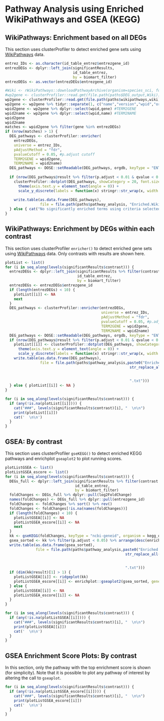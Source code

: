 # Pathway Analysis using Enriched WikiPathways and GSEA (KEGG)

## WikiPathways: Enrichment based on all DEGs

This section uses clusterProfiler to detect enriched gene sets using [WikiPathways](https://www.wikipathways.org/) data.  

```r
entrez_IDs <- as.character(id_table_entrez$entrezgene_id)
entrezDEGs <- dplyr::left_join(significantResults,
                               id_table_entrez,
                               by = biomart_filter)
entrezDEGs <- as.vector(entrezDEGs$entrezgene_id)

#Wiki <- rWikiPathways::downloadPathwayArchive(organism=species_sci, format = "gmt", destpath = paths$DEG_output, date="20210310")
#wp2gene <- clusterProfiler::read.gmt(file.path(paths$DEG_output,Wiki))
wp2gene <- clusterProfiler::read.gmt(file.path(paths$wikipathways,wiki))
wp2gene <- wp2gene %>% tidyr::separate(1, c("name","version","wpid","org"), "%")
wpid2gene <- wp2gene %>% dplyr::select(wpid,gene) #TERM2GENE
wpid2name <- wp2gene %>% dplyr::select(wpid,name) #TERM2NAME
wpid2gene
wpid2name
matches <- wpid2gene %>% filter(gene %in% entrezDEGs)
if (nrow(matches) > 1) {
  DEG_pathways <- clusterProfiler::enricher(
    entrezDEGs,
    universe = entrez_IDs,
    pAdjustMethod = "fdr",
    pvalueCutoff = 0.05, #p.adjust cutoff
    TERM2GENE = wpid2gene,
    TERM2NAME = wpid2name)
  DEG_pathways <- DOSE::setReadable(DEG_pathways, orgdb, keyType = "ENTREZID")
  
  if (nrow(DEG_pathways@result %>% filter(p.adjust < 0.01 & qvalue < 0.05)) > 1) {
    clusterProfiler::dotplot(DEG_pathways, showCategory = 20, font.size = 9)  +
      theme(axis.text.y = element_text(angle = 0)) +
      scale_y_discrete(labels = function(x) stringr::str_wrap(x, width = 30))
    
    write.table(as.data.frame(DEG_pathways),
                file = file.path(paths$pathway_analysis, "Enriched.WikiPathways.txt"))
  } else { cat("No significantly enriched terms using criteria selected") }
}
```

## WikiPathways: Enrichment by DEGs within each contrast {.tabset .tabset-fade}

This section uses clusterProfiler `enricher()` to detect enriched gene sets using [WikiPathways](https://www.wikipathways.org/) data. Only contrasts with results are shown here.  

```r
plotList <- list()
for (i in seq_along(levels(significantResults$contrast))) {
  entrezDEGs <- dplyr::left_join(significantResults %>% filter(contrast == levels(significantResults$contrast)[i]),
                                 id_table_entrez,
                                 by = biomart_filter)
  entrezDEGs <- entrezDEGs$entrezgene_id
  if (length(entrezDEGs) < 10) {
    plotList[[i]] <- NA
    next
  }
  DEG_pathways <- clusterProfiler::enricher(entrezDEGs,
                                            universe = entrez_IDs,
                                            pAdjustMethod = "fdr",
                                            pvalueCutoff = 0.05, #p.adjust cutoff
                                            TERM2GENE = wpid2gene,
                                            TERM2NAME = wpid2name)
  DEG_pathways <- DOSE::setReadable(DEG_pathways, orgdb, keyType = "ENTREZID")
  if (nrow(DEG_pathways@result %>% filter(p.adjust < 0.01 & qvalue < 0.05)) > 1) {
    plotList[[i]] <- clusterProfiler::dotplot(DEG_pathways, showCategory = 20, font.size = 9)  +
      theme(axis.text.y = element_text(angle = 0)) +
      scale_y_discrete(labels = function(x) stringr::str_wrap(x, width = 30))
    write.table(as.data.frame(DEG_pathways),
                file = file.path(paths$pathway_analysis,paste0("Enriched.WikiPathways.",
                                                         str_replace_all(levels(significantResults$contrast)[i],
                                                                         " ",
                                                                         "_"),
                                                         ".txt")))
  } else { plotList[[i]] <- NA }
}
```

```r
for (i in seq_along(levels(significantResults$contrast))) {
  if (any(!is.na(plotList[[i]]))) {
    cat("###", levels(significantResults$contrast)[i], "  \n\n")
    print(plotList[[i]])
    cat('  \n\n')
  }
}

```

## GSEA: By contrast {.tabset .tabset-fade}

This section uses clusterProfiler `gseKEGG()` to detect enriched KEGG pathways and enrichplot `gseaplot2` to plot running scores.

```r
plotListGSEA <- list()
plotListGSEA_escore <- list()
for (i in seq_along(levels(significantResults$contrast))) {
  DEGs_full <- dplyr::left_join(significantResults %>% filter(contrast ==  levels(significantResults$contrast)[i]),
                                id_table_entrez,
                                by = biomart_filter)
  foldChanges <- DEGs_full %>% dplyr::pull(log2FoldChange)
  names(foldChanges) <- DEGs_full %>% dplyr::pull(entrezgene_id)
  foldChanges <- foldChanges %>% sort() %>% rev()
  foldChanges <- foldChanges[!is.na(names(foldChanges))]
  if (length(foldChanges) < 10) {
    plotListGSEA[[i]] <- NA
    plotListGSEA_escore[[i]] <- NA
    next
  }
  kk <- gseKEGG(foldChanges, keyType = "ncbi-geneid", organism = kegg_organism)
  gsea_sorted <- kk %>% filter(p.adjust < 0.05) %>% arrange(desc(enrichmentScore))
  write.table(as.data.frame(gsea_sorted),
              file = file.path(paths$pathway_analysis,paste0("Enriched.KEGG_Pathways.",
                                                       str_replace_all(levels(significantResults$contrast)[i],
                                                                       " ",
                                                                       "_"),
                                                       ".txt")))
  if (dim(kk@result)[1] > 1) {
    plotListGSEA[[i]] <- ridgeplot(kk)
    plotListGSEA_escore[[i]] <- enrichplot::gseaplot2(gsea_sorted, geneSetID = c(seq_along(gsea_sorted$ID)))
  } else {
    plotListGSEA[[i]] <- NA
    plotListGSEA_escore[[i]] <- NA
  }
}
```

```r
for (i in seq_along(levels(significantResults$contrast))) {
  if (any(!is.na(plotListGSEA[[i]]))) {
    cat("###", levels(significantResults$contrast)[i], "  \n\n")
    print(plotListGSEA[[i]])
    cat('  \n\n')
  }
}
```

## GSEA Enrichment Score Plots: By contrast {.tabset .tabset-fade}

In this section, only the pathway with the top enrichment score is shown (for simplicity). Note that it is possible to plot any pathway of interest by altering the call to `gseaplot`.

```r
for (i in seq_along(levels(significantResults$contrast))) {
  if (any(!is.na(plotListGSEA_escore[[i]]))) {
    cat("###", levels(significantResults$contrast)[i], "  \n\n")
    print(plotListGSEA_escore[[i]])
    cat('  \n\n')
  }
}
```